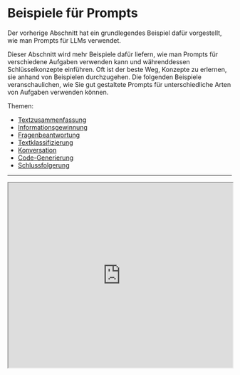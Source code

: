 # Beispiele für Prompts


Der vorherige Abschnitt hat ein grundlegendes Beispiel dafür vorgestellt, wie man Prompts für LLMs verwendet.

Dieser Abschnitt wird mehr Beispiele dafür liefern, wie man Prompts für verschiedene Aufgaben verwenden kann und währenddessen Schlüsselkonzepte einführen. Oft ist der beste Weg, Konzepte zu erlernen, sie anhand von Beispielen durchzugehen. Die folgenden Beispiele veranschaulichen, wie Sie gut gestaltete Prompts für unterschiedliche Arten von Aufgaben verwenden können.

Themen:
- [Textzusammenfassung](#textzusammenfassung)
- [Informationsgewinnung](#informationsgewinnung)
- [Fragenbeantwortung](#fragenbeantwortung)
- [Textklassifizierung](#textklassifizierung)
- [Konversation](#konversation)
- [Code-Generierung](#code-generierung)
- [Schlussfolgerung](#schlussfolgerung)

---

<Bleed>
  <iframe width="100%"
    height="415px"
    src="https://www.youtube.com/embed/TBhRC4Dath4?si=6nwh0GuYAOv1H6yT" allow="accelerometer; autoplay; clipboard-write; encrypted-media; gyroscope; picture-in-picture"
    allowFullScreen
    />
</Bleed>

## Textzusammenfassung
Eine der Standardaufgaben in der Generierung natürlicher Sprache ist die Textzusammenfassung. Textzusammenfassung kann viele verschiedene Varianten und Bereiche umfassen. Tatsächlich ist eine der vielversprechendsten Anwendungen von Sprachmodellen die Fähigkeit, Artikel und Konzepte in schnelle und leicht verständliche Zusammenfassungen zu transformieren. Versuchen wir eine grundlegende Aufgabe zur Zusammenfassung mit Hilfe von Prompts.

Angenommen, Sie möchten mehr über Antibiotika erfahren. Dann könnten Sie einen Prompt wie diesen ausprobieren:

*Prompt:*
```
Erkläre Antibiotika

A:
```

*Ausgabe:*
```
Antibiotika sind eine Art Medikament, das zur Behandlung von bakteriellen Infektionen eingesetzt wird. Sie funktionieren, indem sie entweder die Bakterien abtöten oder deren Vermehrung verhindern, sodass das Immunsystem des Körpers die Infektion bekämpfen kann. Antibiotika werden normalerweise oral in Form von Pillen, Kapseln oder flüssigen Lösungen eingenommen oder manchmal intravenös verabreicht. Sie sind nicht wirksam gegen virale Infektionen, und der unsachgemäße Gebrauch kann zu Antibiotikaresistenzen führen.
```

Das "A:" ist ein explizites Prompt-Format, das Sie bei der Beantwortung von Fragen verwenden. Sie haben es hier benutzt, um dem Modell zu sagen, dass weiter unten eine Antwort erwartet wird. In diesem Beispiel ist nicht klar, wie dies nützlich ist im Vergleich dazu, es nicht zu verwenden, aber das lassen wir für spätere Beispiele so stehen. Nehmen wir einfach an, dass dies zu viele Informationen sind und Sie es weiter zusammenfassen möchten. Tatsächlich können Sie das Modell anweisen, es in einem Satz zusammenzufassen, wie folgt:

*Prompt:*
```
Antibiotika sind eine Art Medikament, das zur Behandlung von bakteriellen Infektionen eingesetzt wird. Sie funktionieren, indem sie entweder die Bakterien abtöten oder deren Vermehrung verhindern, sodass das Immunsystem des Körpers die Infektion bekämpfen kann. Antibiotika werden normalerweise oral in Form von Pillen, Kapseln oder flüssigen Lösungen eingenommen oder manchmal intravenös verabreicht. Sie sind nicht wirksam gegen virale Infektionen, und der unsachgemäße Gebrauch kann zu Antibiotikaresistenzen führen.

Fassen Sie das oben Gesagte in einem Satz zusammen:
 ```

*Ausgabe:*
```
Antibiotika sind Medikamente, die bakterielle Infektionen behandeln, indem sie entweder die Bakterien abtöten oder deren Vermehrung stoppen, aber sie wirken nicht gegen Viren und ein Übergebrauch kann zu Antibiotikaresistenzen führen.
```

Ohne zu sehr auf die Genauigkeit der obigen Ausgabe zu achten, was etwas ist, das wir in einem späteren Leitfaden berühren werden, hat das Modell versucht, den Absatz in einem Satz zusammenzufassen. Sie können mit den Anweisungen kreativ werden, aber das heben wir uns für ein späteres Kapitel auf. Fühlen Sie sich frei, hier zu pausieren und zu experimentieren, um zu sehen, ob Sie bessere Ergebnisse erzielen.

---
## Informationsgewinnung
Während Sprachmodelle darauf trainiert sind, natürliche Sprachgeneration und verwandte Aufgaben auszuführen, sind sie auch sehr fähig, Klassifizierungsaufgaben und eine Reihe anderer Aufgaben zur Verarbeitung natürlicher Sprache (NLP) zu erledigen.

Hier ist ein Beispiel für einen Prompt, der Informationen aus einem gegebenen Absatz extrahiert.

*Prompt:*
```
Erklärungen über Beitrag der Autoren und Danksagungen in Forschungsarbeiten sollten klar und spezifisch angeben, ob und inwieweit die Autoren KI-Technologien wie ChatGPT bei der Vorbereitung ihres Manuskripts und bei der Analyse verwendet haben. Es sollte auch angegeben werden, welche LLMs verwendet wurden. Dies wird Herausgeber und Gutachter darauf aufmerksam machen, Manuskripte sorgfältiger auf mögliche Voreingenommenheiten, Ungenauigkeiten und unsachgemäße Quellenangaben zu überprüfen. Ebenso sollten wissenschaftliche Zeitschriften transparent sein bezüglich ihrer Nutzung von LLMs, zum Beispiel bei der Auswahl eingereichter Manuskripte.

Nennen Sie das in dem Absatz oben erwähnte auf großen Sprachmodellen basierende Produkt:
```

*Ausgabe:*
```
Das in dem Absatz oben erwähnte auf großen Sprachmodellen basierende Produkt ist ChatGPT.
```

Es gibt viele Möglichkeiten, wie Sie die Ergebnisse oben verbessern können, aber das ist bereits sehr nützlich.

Mittlerweile sollte klar sein, dass Sie das Modell verschiedene Aufgaben ausführen lassen können, indem Sie ihm einfach instruieren, was es tun soll. Das ist eine leistungsfähige Fähigkeit, die AI-Produktentwickler bereits nutzen, um kraftvolle Produkte und Erfahrungen zu schaffen.

Quelle des Absatzes: [ChatGPT: fünf Prioritäten für die Forschung](https://www.nature.com/articles/d41586-023-00288-7)

---
## Fragenbeantwortung

Eine der besten Methoden, um das Modell dazu zu bringen, auf spezifische Antworten zu reagieren, ist, das Format des Prompts zu verbessern. Wie zuvor behandelt, könnte ein Prompt Anweisungen, Kontext, Eingabe und Ausgabe-Indikatoren kombinieren, um verbesserte Ergebnisse zu erzielen. Obwohl diese Komponenten nicht erforderlich sind, wird es eine gute Praxis, da die Ergebnisse umso besser werden, je spezifischer Sie mit der Anweisung sind. Unten ist ein Beispiel dafür, wie dies nach einem strukturierteren Prompt aussehen könnte.

*Prompt:*
```
Beantworten Sie die Frage basierend auf dem untenstehenden Kontext. Halten Sie die Antwort kurz und prägnant. Antworten Sie mit "Unsicher bezüglich der Antwort", wenn Sie sich nicht sicher über die Antwort sind.

Kontext: Teplizumab hat seine Wurzeln in einem pharmazeutischen Unternehmen aus New Jersey namens Ortho Pharmaceutical. Dort haben Wissenschaftler eine frühe Version des Antikörpers erzeugt, der OKT3 genannt wurde. Ursprünglich aus Mäusen gewonnen, konnte das Molekül an die Oberfläche von T-Zellen binden und deren zellabtötendes Potenzial limitieren. Im Jahr 1986 wurde es zugelassen, um Organabstoßungen nach Nierentransplantationen zu verhindern und war damit der erste für den menschlichen Gebrauch zugelassene therapeutische Antikörper.

Frage: Woraus wurde OKT3 ursprünglich gewonnen?

Antwort:
```

*Ausgabe:*
```
Mäuse.
```

Kontext erhalten von [Nature](https://www.nature.com/articles/d41586-023-00400-x).

---

## Textklassifizierung
Bisher haben Sie einfache Anweisungen zur Durchführung einer Aufgabe verwendet. Als Prompt-Engineer müssen Sie besser darin werden, bessere Anweisungen zu liefern. Aber das ist noch nicht alles! Sie werden auch feststellen, dass für schwierigere Fälle nur das Geben von Anweisungen nicht ausreicht. Hier müssen Sie mehr über den Kontext und die verschiedenen Elemente nachdenken, die Sie in einem Prompt verwenden können. Weitere Elemente, die Sie liefern können, sind `Eingabedaten` oder `Beispiele`.

Versuchen wir das zu demonstrieren, indem wir ein Beispiel für Textklassifizierung liefern.

*Prompt:*
```
Klassifizieren Sie den Text als neutral, negativ oder positiv.

Text: Ich denke, das Essen war okay.
Empfingung:
```

*Ausgabe:*
```
Neutral
```

Sie gaben die Anweisung, den Text zu klassifizieren, und das Modell antwortete mit `'Neutral'`, was korrekt ist. Damit ist nichts falsch, aber sagen wir, Sie benötigen tatsächlich, dass das Modell das Label im genauen Format, das Sie möchten, zurückgibt. Anstatt `Neutral` möchten Sie, dass es `neutral` zurückgibt. Wie erreichen Sie das? Es gibt verschiedene Möglichkeiten, dies zu tun. Hier ist Ihnen die Spezifität wichtig, daher je mehr Informationen Sie dem Prompt liefern können, desto bessere Ergebnisse. Sie können versuchen, Beispiele bereitzustellen, um das korrekte Verhalten zu spezifizieren. Versuchen wir es noch einmal:

*Prompt:*
```
Klassifizieren Sie den Text als neutral, negativ oder positiv.

Text: Ich denke, der Urlaub ist okay.
Stimmung: neutral

Text: Ich denke, das Essen war okay.
Stimmung:
```

*Ausgabe:*
```
neutral
```

Perfekt! Dieses Mal gab das Modell `neutral` zurück, das ist das spezifische Label, das Sie gesucht haben. Es scheint, dass das im Prompt bereitgestellte Beispiel dem Modell geholfen hat, in seiner Ausgabe spezifisch zu sein.

Um hervorzuheben, warum manchmal Spezifizität wichtig ist, schauen Sie sich das untenstehende Beispiel an und stellen Sie das Problem fest:

*Prompt:*
```
Klassifizieren Sie den Text als nutral, negativ oder positiv.

Text: Ich denke, der Urlaub ist okay.
Stimmung:
```

*Ausgabe:*
```
Neutral
```

Was ist das Problem hier? Als kleiner Tipp, das erfundene Label `nutral` wird vom Modell komplett ignoriert. Stattdessen gibt das Modell `Neutral` aus, da es eine gewisse Voreingenommenheit gegenüber diesem Label hat. Aber nehmen wir an, Sie möchten wirklich `nutral`. Wie würden Sie das korrigieren? Vielleicht können Sie Beschreibungen zu den Labels hinzufügen oder mehr Beispiele zum Prompt? Wenn Sie sich nicht sicher sind, werden wir einige Ideen in den kommenden Abschnitten besprechen.

---

## Konversation
Vielleicht ist eine der interessantesten Dinge, die Sie mit Prompt-Engineering erreichen können, dem LLM-System zu instruieren, wie es sich verhalten soll, was seine Absicht ist und seine Identität. Dies ist besonders nützlich, wenn Sie konversationelle Systeme wie Kundenservice-Chatbots entwickeln.

Erstellen wir zum Beispiel ein konversationelles System, das fähig ist, auf Fragen technischere und wissenschaftlichere Antworten zu geben. Beachten Sie, wie Sie es explizit durch die Anweisung dazu anweisen, wie es sich verhalten soll. Dies wird manchmal als *Rollen-Prompting* bezeichnet.

*Prompt:*
```
Das Folgende ist ein Gespräch mit einem KI-Forschungsassistent. Der Ton des Assistenten ist technisch und wissenschaftlich.

Mensch: Hallo, wer bist Du?
KI: Gruß! Ich bin ein KI-Forschungsassistent. Wie kann ich Ihnen heute helfen?
Mensch: Kannst Du mir über die Entstehung von Schwarzen Löchern erzählen?
KI:
```

*Ausgabe:*
```
Klar! Schwarze Löcher sind Regionen der Raumzeit, in denen die Gravitationskraft so stark ist, dass nichts, nicht einmal Licht, daraus entkommen kann. Sie entstehen, wenn ein sehr massiver Stern stirbt und sein Kern in sich zusammenfällt, wodurch ein Punkt von unendlicher Dichte, eine Singularität, entsteht. Die intensive Gravität der Singularität zieht alle Materie und Strahlung in der Umgebung in sich hinein, wodurch das Schwarze Loch entsteht.
```

Unser KI-Forschungsassistent klingt etwas zu technisch, oder? Okay, ändern wir dieses Verhalten und weisen das System an, verständlichere Antworten zu geben.

*Prompt:*
```
Das Folgende ist ein Gespräch mit einem KI-Forschungsassistent. Die Antworten des Assistenten sollten auch von Grundschülern leicht verstanden werden können.

Mensch: Hallo, wer bist Du?
KI: Gruß! Ich bin ein KI-Forschungsassistent. Wie kann ich Ihnen heute helfen?
Mensch: Kannst Du mir über die Entstehung von Schwarzen Löchern erzählen?
KI:
```

*Ausgabe:*
```
Klar! Schwarze Löcher entstehen, wenn ein sehr massiver Stern keinen Treibstoff mehr hat und in sich zusammenfällt. Die Gravitation des Sterns ist so stark, dass nichts, nicht einmal Licht, entkommen kann. Dies schafft einen Punkt im Raum-Zeit-Kontinuum mit einer intensiven Gravitationskraft, der als Schwarzes Loch bezeichnet wird.
```

Sie haben Fortschritte gemacht. Sie können damit fortfahren, es zu verbessern. Wenn Sie weitere Beispiele hinzufügen, könnten Sie noch bessere Ergebnisse erzielen.

---

## Code-Generierung
Eine Anwendung, bei der LLMs sehr effektiv sind, ist die Code-Generierung. Copilot ist ein großartiges Beispiel dafür. Es gibt eine Vielzahl von Code-Generierungsaufgaben, die Sie mit cleveren Prompts durchführen können. Schauen wir uns einige Beispiele unten an.

Zuerst versuchen wir ein einfaches Programm, das den Benutzer begrüßt.

*Prompt:*
```
/*
Fordere den Nutzer auf, seinen Namen anzugeben und sage "Hallo"
*/
```

*Ausgabe:*
```
let name = prompt("Wie ist Ihr Name?");
console.log(`Hallo, ${name}!`);
```

Beachten Sie, dass Sie nicht einmal die verwendete Sprache angeben mussten.

Wechseln wir ein wenig das Niveau. Das folgende Beispiel zeigt, wie leistungsfähig LLMs mit ein wenig mehr Aufwand beim Entwerfen der Prompts sein können.

*Prompt:*
```
"""
Tabelle departments, Spalten = [DepartmentId, DepartmentName]
Tabelle students, Spalten = [DepartmentId, StudentId, StudentName]
Erstelle eine MySQL-Abfrage für alle Studenten der Informatik-Fakultät
"""
```

*Ausgabe:*
```
SELECT StudentId, StudentName 
FROM students 
WHERE DepartmentId IN (SELECT DepartmentId FROM departments WHERE DepartmentName = 'Informatik');
```

Das ist sehr beeindruckend. In diesem Fall haben Sie Daten über das Datenbankschema zur Verfügung gestellt und es aufgefordert, eine gültige MySQL-Abfrage zu generieren.

---

## Schlussfolgerung
Vielleicht ist eine der schwierigsten Aufgaben für ein LLM heute solch eine, die eine Form von Schlussfolgerung erfordert. Schlussfolgerung ist eines der interessantesten Gebiete aufgrund der Arten von komplexen Anwendungen, die aus LLMs hervorgehen können.

Es gab einige Verbesserungen bei Aufgaben, die mathematische Fähigkeiten umfassen. Es ist jedoch wichtig zu beachten, dass aktuelle LLMs Probleme haben,  Schlussfolgerungsaufgaben zu bewältigen, daher erfordert dies noch fortgeschrittenere Prompt-Engineering-Techniken. Wir werden diese fortgeschrittenen Techniken im nächsten Leitfaden behandeln. Für den Moment werden wir einige grundlegende Beispiele zeigen, um arithmetische Fähigkeiten zu demonstrieren.

*Prompt:*
```
Was ist 9.000 * 9.000?
```

*Ausgabe:*
```
81.000.000
```

Versuchen wir etwas Schwierigeres.

*Prompt:*
```
Die ungeraden Zahlen in dieser Gruppe ergeben eine gerade Zahl: 15, 32, 5, 13, 82, 7, 1.

A:
```

*Ausgabe:*
```
Nein, die ungeraden Zahlen in dieser Gruppe ergeben eine ungerade Zahl: 119.
```

Das ist falsch! Versuchen wir, dies zu verbessern, indem wir den Prompt verbessern.

*Prompt:*
```
Die ungeraden Zahlen in dieser Gruppe ergeben eine gerade Zahl: 15, 32, 5, 13, 82, 7, 1.

Lösen Sie das Problem, indem Sie es in Schritte zerlegen. Identifizieren Sie zuerst die ungeraden Zahlen, addieren Sie sie und geben Sie an, ob das Ergebnis ungerade oder gerade ist.
```

*Ausgabe:*
```
Ungerade Zahlen: 15, 5, 13, 7, 1
Summe: 41
41 ist eine ungerade Zahl.
```

Viel besser, nicht wahr? Übrigens, ich habe das ein paar Mal versucht und manchmal scheitert das System. Wenn Sie bessere Anweisungen kombiniert mit Beispielen bereitstellen, könnte dies helfen, genauere Ergebnisse zu erzielen.

Wir werden diesen Abschnitt des Leitfadens weiterhin mit mehr Beispielen für gängige Anwendungen ergänzen.

Im nächsten Abschnitt werden wir noch weiter fortgeschrittene Konzepte und Techniken des Prompt-Engineerings besprechen und wie man die Leistung bei all diesen und schwierigeren Aufgaben verbessern kann.

## Notebook

Wenn Sie mit den oben genannten Prompts in Python üben möchten, haben wir ein Notebook vorbereitet, um einige der Prompts mit den OpenAI-Modellen zu testen.

<Cards>
    <Card
    icon={<CodeIcon />}
    title="Getting Started with Prompt Engineering"
    href="https://github.com/dair-ai/Prompt-Engineering-Guide/blob/main/notebooks/pe-lecture.ipynb"
    />
</Cards>
